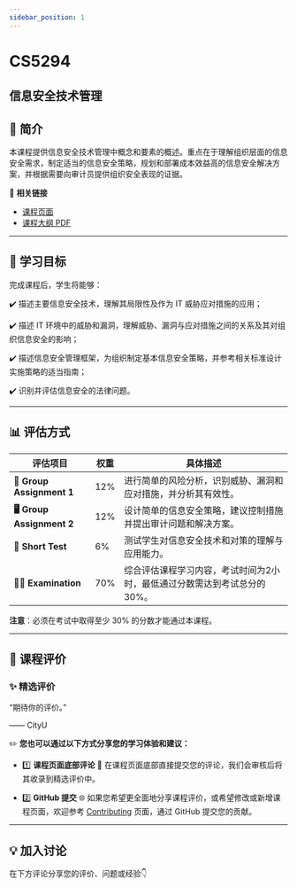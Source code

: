 ```yaml
---
sidebar_position: 1
---
```


# CS5294
## 信息安全技术管理

## **📘 简介**
本课程提供信息安全技术管理中概念和要素的概述。重点在于理解组织层面的信息安全需求，制定适当的信息安全策略，规划和部署成本效益高的信息安全解决方案，并根据需要向审计员提供组织安全表现的证据。

🔗 **相关链接**
- [课程页面](https://www.cityu.edu.hk/catalogue/pg/202425/course/CS5294.htm)
- [课程大纲 PDF](https://www.cityu.edu.hk/catalogue/pg/202425/course/CS5294.pdf)

---

## **🎯 学习目标**

完成课程后，学生将能够：

✔️ 描述主要信息安全技术，理解其局限性及作为 IT 威胁应对措施的应用；

✔️ 描述 IT 环境中的威胁和漏洞，理解威胁、漏洞与应对措施之间的关系及其对组织信息安全的影响；

✔️ 描述信息安全管理框架，为组织制定基本信息安全策略，并参考相关标准设计实施策略的适当指南；

✔️ 识别并评估信息安全的法律问题。

---

## **📊 评估方式**

| **评估项目**          | **权重** | **具体描述**                                                                                       |
|----------------------|---------|---------------------------------------------------------------------------------------------------|
| **📝 Group Assignment 1** | 12%     | 进行简单的风险分析，识别威胁、漏洞和应对措施，并分析其有效性。                                             |
| **🖥️ Group Assignment 2** | 12%     | 设计简单的信息安全策略，建议控制措施并提出审计问题和解决方案。                                             |
| **📄 Short Test**         | 6%      | 测试学生对信息安全技术和对策的理解与应用能力。                                                         |
| **🧑‍💻 Examination**      | 70%     | 综合评估课程学习内容，考试时间为2小时，最低通过分数需达到考试总分的30%。                                     |

**注意**：必须在考试中取得至少 30% 的分数才能通过本课程。

---

## **💬 课程评价**

### ✨ **精选评价**
<div className={commentStyles.commentBox}>
    <p className={commentStyles.commentText}>
        “期待你的评价。”
    </p>
    <p className={commentStyles.commentAuthor}>—— CityU</p>
</div>

✏️ **您也可以通过以下方式分享您的学习体验和建议：**

- 1️⃣ **课程页面底部评论**
💬 在课程页面底部直接提交您的评论，我们会审核后将其收录到精选评价中。

- 2️⃣ **GitHub 提交**
🌐 如果您希望更全面地分享课程评价，或希望修改或新增课程页面，欢迎参考 [Contributing](https://penjc.github.io/cityU-navigator/contributing) 页面，通过 GitHub 提交您的贡献。




---

## **💡 加入讨论**

在下方评论分享您的评价、问题或经验👇
<Utterances />
